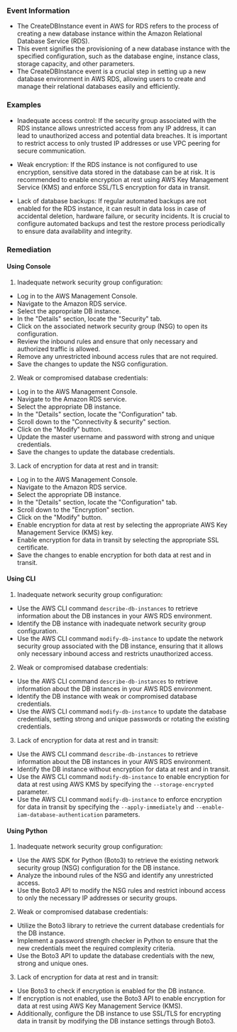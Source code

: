 
### Event Information

- The CreateDBInstance event in AWS for RDS refers to the process of creating a new database instance within the Amazon Relational Database Service (RDS).
- This event signifies the provisioning of a new database instance with the specified configuration, such as the database engine, instance class, storage capacity, and other parameters.
- The CreateDBInstance event is a crucial step in setting up a new database environment in AWS RDS, allowing users to create and manage their relational databases easily and efficiently.


### Examples

- Inadequate access control: If the security group associated with the RDS instance allows unrestricted access from any IP address, it can lead to unauthorized access and potential data breaches. It is important to restrict access to only trusted IP addresses or use VPC peering for secure communication.

- Weak encryption: If the RDS instance is not configured to use encryption, sensitive data stored in the database can be at risk. It is recommended to enable encryption at rest using AWS Key Management Service (KMS) and enforce SSL/TLS encryption for data in transit.

- Lack of database backups: If regular automated backups are not enabled for the RDS instance, it can result in data loss in case of accidental deletion, hardware failure, or security incidents. It is crucial to configure automated backups and test the restore process periodically to ensure data availability and integrity.

### Remediation

#### Using Console

1. Inadequate network security group configuration:
- Log in to the AWS Management Console.
- Navigate to the Amazon RDS service.
- Select the appropriate DB instance.
- In the "Details" section, locate the "Security" tab.
- Click on the associated network security group (NSG) to open its configuration.
- Review the inbound rules and ensure that only necessary and authorized traffic is allowed.
- Remove any unrestricted inbound access rules that are not required.
- Save the changes to update the NSG configuration.

2. Weak or compromised database credentials:
- Log in to the AWS Management Console.
- Navigate to the Amazon RDS service.
- Select the appropriate DB instance.
- In the "Details" section, locate the "Configuration" tab.
- Scroll down to the "Connectivity & security" section.
- Click on the "Modify" button.
- Update the master username and password with strong and unique credentials.
- Save the changes to update the database credentials.

3. Lack of encryption for data at rest and in transit:
- Log in to the AWS Management Console.
- Navigate to the Amazon RDS service.
- Select the appropriate DB instance.
- In the "Details" section, locate the "Configuration" tab.
- Scroll down to the "Encryption" section.
- Click on the "Modify" button.
- Enable encryption for data at rest by selecting the appropriate AWS Key Management Service (KMS) key.
- Enable encryption for data in transit by selecting the appropriate SSL certificate.
- Save the changes to enable encryption for both data at rest and in transit.

#### Using CLI

1. Inadequate network security group configuration:
- Use the AWS CLI command `describe-db-instances` to retrieve information about the DB instances in your AWS RDS environment.
- Identify the DB instance with inadequate network security group configuration.
- Use the AWS CLI command `modify-db-instance` to update the network security group associated with the DB instance, ensuring that it allows only necessary inbound access and restricts unauthorized access.

2. Weak or compromised database credentials:
- Use the AWS CLI command `describe-db-instances` to retrieve information about the DB instances in your AWS RDS environment.
- Identify the DB instance with weak or compromised database credentials.
- Use the AWS CLI command `modify-db-instance` to update the database credentials, setting strong and unique passwords or rotating the existing credentials.

3. Lack of encryption for data at rest and in transit:
- Use the AWS CLI command `describe-db-instances` to retrieve information about the DB instances in your AWS RDS environment.
- Identify the DB instance without encryption for data at rest and in transit.
- Use the AWS CLI command `modify-db-instance` to enable encryption for data at rest using AWS KMS by specifying the `--storage-encrypted` parameter.
- Use the AWS CLI command `modify-db-instance` to enforce encryption for data in transit by specifying the `--apply-immediately` and `--enable-iam-database-authentication` parameters.

#### Using Python

1. Inadequate network security group configuration:
- Use the AWS SDK for Python (Boto3) to retrieve the existing network security group (NSG) configuration for the DB instance.
- Analyze the inbound rules of the NSG and identify any unrestricted access.
- Use the Boto3 API to modify the NSG rules and restrict inbound access to only the necessary IP addresses or security groups.

2. Weak or compromised database credentials:
- Utilize the Boto3 library to retrieve the current database credentials for the DB instance.
- Implement a password strength checker in Python to ensure that the new credentials meet the required complexity criteria.
- Use the Boto3 API to update the database credentials with the new, strong and unique ones.

3. Lack of encryption for data at rest and in transit:
- Use Boto3 to check if encryption is enabled for the DB instance.
- If encryption is not enabled, use the Boto3 API to enable encryption for data at rest using AWS Key Management Service (KMS).
- Additionally, configure the DB instance to use SSL/TLS for encrypting data in transit by modifying the DB instance settings through Boto3.

